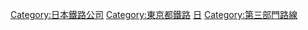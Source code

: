 {{Commonscat|Tama Toshi Monorail}}
{{catmore}}
{{DEFAULTSORT:Tama Toshi Monorail}}
[[Category:日本鐵路公司|Category:日本鐵路公司]]
[[Category:東京都鐵路|Category:東京都鐵路]]
[[Category:日本單軌鐵路|日]]
[[Category:第三部門路線|Category:第三部門路線]]